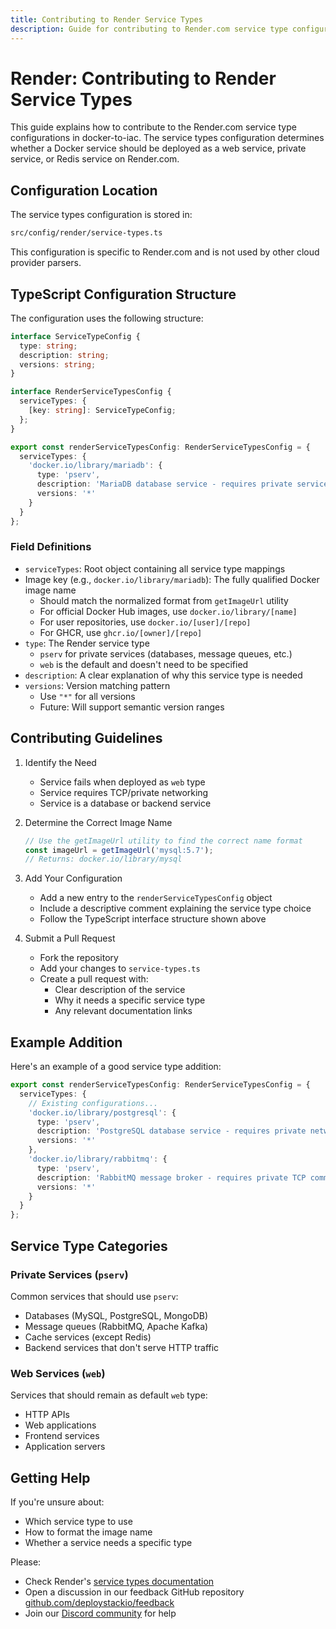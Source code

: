 ```yaml
---
title: Contributing to Render Service Types
description: Guide for contributing to Render.com service type configurations in docker-to-iac
---
```


# Render: Contributing to Render Service Types

This guide explains how to contribute to the Render.com service type configurations in docker-to-iac. The service types configuration determines whether a Docker service should be deployed as a web service, private service, or Redis service on Render.com.

## Configuration Location

The service types configuration is stored in:

```bash
src/config/render/service-types.ts
```

This configuration is specific to Render.com and is not used by other cloud provider parsers.

## TypeScript Configuration Structure

The configuration uses the following structure:

```typescript
interface ServiceTypeConfig {
  type: string;
  description: string;
  versions: string;
}

interface RenderServiceTypesConfig {
  serviceTypes: {
    [key: string]: ServiceTypeConfig;
  };
}

export const renderServiceTypesConfig: RenderServiceTypesConfig = {
  serviceTypes: {
    'docker.io/library/mariadb': {
      type: 'pserv',
      description: 'MariaDB database service - requires private service type due to TCP protocol',
      versions: '*'
    }
  }
};
```

### Field Definitions

- `serviceTypes`: Root object containing all service type mappings
- Image key (e.g., `docker.io/library/mariadb`): The fully qualified Docker image name
  - Should match the normalized format from `getImageUrl` utility
  - For official Docker Hub images, use `docker.io/library/[name]`
  - For user repositories, use `docker.io/[user]/[repo]`
  - For GHCR, use `ghcr.io/[owner]/[repo]`
- `type`: The Render service type
  - `pserv` for private services (databases, message queues, etc.)
  - `web` is the default and doesn't need to be specified
- `description`: A clear explanation of why this service type is needed
- `versions`: Version matching pattern
  - Use `"*"` for all versions
  - Future: Will support semantic version ranges

## Contributing Guidelines

1. Identify the Need
   - Service fails when deployed as `web` type
   - Service requires TCP/private networking
   - Service is a database or backend service

2. Determine the Correct Image Name

   ```typescript
   // Use the getImageUrl utility to find the correct name format
   const imageUrl = getImageUrl('mysql:5.7');
   // Returns: docker.io/library/mysql
   ```

3. Add Your Configuration
   - Add a new entry to the `renderServiceTypesConfig` object
   - Include a descriptive comment explaining the service type choice
   - Follow the TypeScript interface structure shown above

4. Submit a Pull Request
   - Fork the repository
   - Add your changes to `service-types.ts`
   - Create a pull request with:
     - Clear description of the service
     - Why it needs a specific service type
     - Any relevant documentation links

## Example Addition

Here's an example of a good service type addition:

```typescript
export const renderServiceTypesConfig: RenderServiceTypesConfig = {
  serviceTypes: {
    // Existing configurations...
    'docker.io/library/postgresql': {
      type: 'pserv',
      description: 'PostgreSQL database service - requires private networking for security',
      versions: '*'
    },
    'docker.io/library/rabbitmq': {
      type: 'pserv',
      description: 'RabbitMQ message broker - requires private TCP communication',
      versions: '*'
    }
  }
};
```

## Service Type Categories

### Private Services (`pserv`)

Common services that should use `pserv`:

- Databases (MySQL, PostgreSQL, MongoDB)
- Message queues (RabbitMQ, Apache Kafka)
- Cache services (except Redis)
- Backend services that don't serve HTTP traffic

### Web Services (`web`)

Services that should remain as default `web` type:

- HTTP APIs
- Web applications
- Frontend services
- Application servers

## Getting Help

If you're unsure about:

- Which service type to use
- How to format the image name
- Whether a service needs a specific type

Please:

- Check Render's [service types documentation](https://render.com/docs/blueprint-spec#type)
- Open a discussion in our feedback GitHub repository [github.com/deploystackio/feedback](https://github.com/deploystackio/feedback)
- Join our [Discord community](https://discord.gg/UjFWwByB) for help
